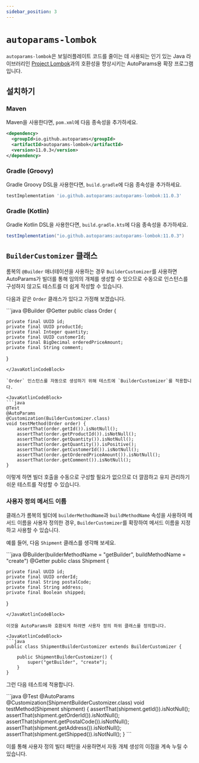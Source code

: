 ```yaml
---
sidebar_position: 3
---
```



# `autoparams-lombok`

`autoparams-lombok`은 보일러플레이트 코드를 줄이는 데 사용되는 인기 있는 Java 라이브러리인 [Project Lombok](https://projectlombok.org/)과의 호환성을 향상시키는 AutoParams용 확장 프로그램입니다.

## 설치하기

### Maven

Maven을 사용한다면, `pom.xml`에 다음 종속성을 추가하세요.

```xml
<dependency>
  <groupId>io.github.autoparams</groupId>
  <artifactId>autoparams-lombok</artifactId>
  <version>11.0.3</version>
</dependency>
```

### Gradle (Groovy)

Gradle Groovy DSL을 사용한다면, `build.gradle`에 다음 종속성을 추가하세요.

```gradle
testImplementation 'io.github.autoparams:autoparams-lombok:11.0.3'
```

### Gradle (Kotlin)

Gradle Kotlin DSL을 사용한다면, `build.gradle.kts`에 다음 종속성을 추가하세요.

```gradle
testImplementation("io.github.autoparams:autoparams-lombok:11.0.3")
```

## `BuilderCustomizer` 클래스

롬복의 `@Builder` 애너테이션을 사용하는 경우 `BuilderCustomizer`를 사용하면 AutoParams가 빌더를 통해 임의의 개체를 생성할 수 있으므로 수동으로 인스턴스를 구성하지 않고도 테스트를 더 쉽게 작성할 수 있습니다.

다음과 같은 `Order` 클래스가 있다고 가정해 보겠습니다.

<JavaKotlinCodeBlock>
```java
@Builder
@Getter
public class Order {

    private final UUID id;
    private final UUID productId;
    private final Integer quantity;
    private final UUID customerId;
    private final BigDecimal orderedPriceAmount;
    private final String comment;
}
```
</JavaKotlinCodeBlock>

`Order` 인스턴스를 자동으로 생성하기 위해 테스트에 `BuilderCustomizer`를 적용합니다.

<JavaKotlinCodeBlock>
```java
@Test
@AutoParams
@Customization(BuilderCustomizer.class)
void testMethod(Order order) {
    assertThat(order.getId()).isNotNull();
    assertThat(order.getProductId()).isNotNull();
    assertThat(order.getQuantity()).isNotNull();
    assertThat(order.getQuantity()).isPositive();
    assertThat(order.getCustomerId()).isNotNull();
    assertThat(order.getOrderedPriceAmount()).isNotNull();
    assertThat(order.getComment()).isNotNull();
}
```
</JavaKotlinCodeBlock>

이렇게 하면 빌더 호출을 수동으로 구성할 필요가 없으므로 더 깔끔하고 유지 관리하기 쉬운 테스트를 작성할 수 있습니다.

### 사용자 정의 메서드 이름

클래스가 롬복의 빌더에 `builderMethodName`과 `buildMethodName` 속성을 사용하여 메서드 이름을 사용자 정의한 경우, `BuilderCustomizer`를 확장하여 메서드 이름을 지정하고 사용할 수 있습니다.

예를 들어, 다음 `Shipment` 클래스를 생각해 보세요.

<JavaKotlinCodeBlock>
```java
@Builder(builderMethodName = "getBuilder", buildMethodName = "create")
@Getter
public class Shipment {

    private final UUID id;
    private final UUID orderId;
    private final String postalCode;
    private final String address;
    private final Boolean shipped;
}
```
</JavaKotlinCodeBlock>

이것을 AutoParams와 호환되게 하려면 사용자 정의 하위 클래스를 정의합니다.

<JavaKotlinCodeBlock>
```java
public class ShipmentBuilderCustomizer extends BuilderCustomizer {

    public ShipmentBuilderCustomizer() {
        super("getBuilder", "create");
    }
}
```
</JavaKotlinCodeBlock>

그런 다음 테스트에 적용합니다.

<JavaKotlinCodeBlock>
```java
@Test
@AutoParams
@Customization(ShipmentBuilderCustomizer.class)
void testMethod(Shipment shipment) {
    assertThat(shipment.getId()).isNotNull();
    assertThat(shipment.getOrderId()).isNotNull();
    assertThat(shipment.getPostalCode()).isNotNull();
    assertThat(shipment.getAddress()).isNotNull();
    assertThat(shipment.getShipped()).isNotNull();
}
```
</JavaKotlinCodeBlock>

이를 통해 사용자 정의 빌더 패턴을 사용하면서 자동 개체 생성의 이점을 계속 누릴 수 있습니다.
